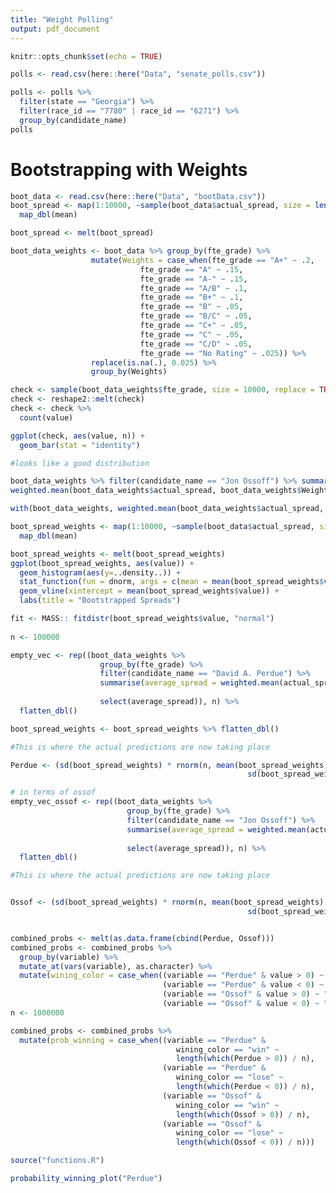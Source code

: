 ```yaml
---
title: "Weight Polling"
output: pdf_document
---
```


```r
knitr::opts_chunk$set(echo = TRUE)
```


```r
polls <- read.csv(here::here("Data", "senate_polls.csv"))

polls <- polls %>%
  filter(state == "Georgia") %>%
  filter(race_id == "7780" | race_id == "6271") %>%
  group_by(candidate_name)
polls
```

# Bootstrapping with Weights

```r
boot_data <- read.csv(here::here("Data", "bootData.csv"))
boot_spread <- map(1:10000, ~sample(boot_data$actual_spread, size = length(boot_data), replace = TRUE)) %>%
  map_dbl(mean)

boot_spread <- melt(boot_spread)
```

```r
boot_data_weights <- boot_data %>% group_by(fte_grade) %>%
                  mutate(Weights = case_when(fte_grade == "A+" ~ .2,
                             fte_grade == "A" ~ .15,
                             fte_grade == "A-" ~ .15,
                             fte_grade == "A/B" ~ .1,
                             fte_grade == "B+" ~ .1,
                             fte_grade == "B" ~ .05,
                             fte_grade == "B/C" ~ .05,
                             fte_grade == "C+" ~ .05,
                             fte_grade == "C" ~ .05,
                             fte_grade == "C/D" ~ .05,
                             fte_grade == "No Rating" ~ .025)) %>%
                  replace(is.na(.), 0.025) %>%
                  group_by(Weights)

check <- sample(boot_data_weights$fte_grade, size = 10000, replace = TRUE, prob = boot_data_weights$Weights)
check <- reshape2::melt(check)
check <- check %>%
  count(value)

ggplot(check, aes(value, n)) +
  geom_bar(stat = "identity")

#looks like a good distribution
```

```r
boot_data_weights %>% filter(candidate_name == "Jon Ossoff") %>% summarise(fjdklas = weighted.mean(actual_spread, (Weights)))
weighted.mean(boot_data_weights$actual_spread, boot_data_weights$Weights)

with(boot_data_weights, weighted.mean(boot_data_weights$actual_spread, boot_data_weights$Weights))
```


```r
boot_spread_weights <- map(1:10000, ~sample(boot_data$actual_spread, size = length(boot_data$actual_spread), replace = TRUE, prob = boot_data_weights$Weights)) %>%
  map_dbl(mean)

boot_spread_weights <- melt(boot_spread_weights)
ggplot(boot_spread_weights, aes(value)) +
  geom_histogram(aes(y=..density..)) +
  stat_function(fun = dnorm, args = c(mean = mean(boot_spread_weights$value), sd = sd(boot_spread_weights$value))) +
  geom_vline(xintercept = mean(boot_spread_weights$value)) +
  labs(title = "Bootstrapped Spreads")
```

```r
fit <- MASS:: fitdistr(boot_spread_weights$value, "normal")
  
n <- 100000

empty_vec <- rep((boot_data_weights %>%
                    group_by(fte_grade) %>%
                    filter(candidate_name == "David A. Perdue") %>%
                    summarise(average_spread = weighted.mean(actual_spread, Weights)) %>%
                    
                    select(average_spread)), n) %>%
  flatten_dbl()

boot_spread_weights <- boot_spread_weights %>% flatten_dbl()

#This is where the actual predictions are now taking place

Perdue <- (sd(boot_spread_weights) * rnorm(n, mean(boot_spread_weights), 
                                                     sd(boot_spread_weights))) + empty_vec 

# in terms of ossof
empty_vec_ossof <- rep((boot_data_weights %>%
                          group_by(fte_grade) %>%
                          filter(candidate_name == "Jon Ossoff") %>%
                          summarise(average_spread = weighted.mean(actual_spread, Weights)) %>%
                          
                          select(average_spread)), n) %>%
  flatten_dbl()

#This is where the actual predictions are now taking place


Ossof <- (sd(boot_spread_weights) * rnorm(n, mean(boot_spread_weights), 
                                                     sd(boot_spread_weights))) + empty_vec_ossof 


combined_probs <- melt(as.data.frame(cbind(Perdue, Ossof)))
combined_probs <- combined_probs %>% 
  group_by(variable) %>%
  mutate_at(vars(variable), as.character) %>%
  mutate(wining_color = case_when((variable == "Perdue" & value > 0) ~ "win",
                                  (variable == "Perdue" & value < 0) ~ "lose",
                                  (variable == "Ossof" & value > 0) ~ "win",
                                  (variable == "Ossof" & value < 0) ~ "lose"))
n <- 1000000

combined_probs <- combined_probs %>%
  mutate(prob_winning = case_when((variable == "Perdue" & 
                                     wining_color == "win" ~ 
                                     length(which(Perdue > 0)) / n),
                                  (variable == "Perdue" & 
                                     wining_color == "lose" ~ 
                                     length(which(Perdue < 0)) / n),
                                  (variable == "Ossof" & 
                                     wining_color == "win" ~ 
                                     length(which(Ossof > 0)) / n),
                                  (variable == "Ossof" & 
                                     wining_color == "lose" ~ 
                                     length(which(Ossof < 0)) / n)))
```


```r
source("functions.R")
```

```r
probability_winning_plot("Perdue")
```

